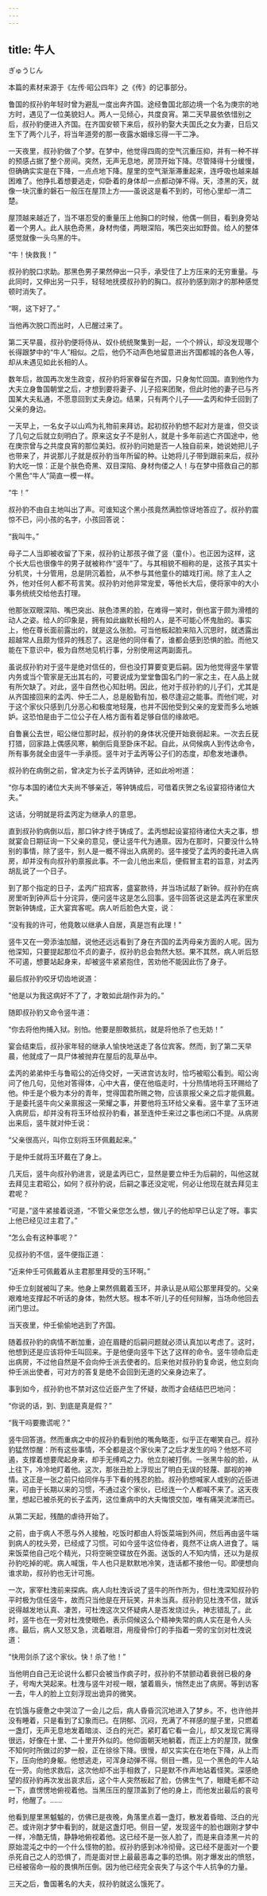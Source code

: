 ```yaml
---
---
---
```

title: 牛人
---




ぎゅうじん

本篇的素材来源于《左传·昭公四年》之《传》的记事部分。





鲁国的叔孙豹年轻时曾为避乱一度出奔齐国。途经鲁国北部边境一个名为庚宗的地方时，遇见了一位美貌妇人。两人一见倾心，共度良宵。第二天早晨依依惜别之后，叔孙豹便进入齐国。在齐国安顿下来后，叔孙豹娶大夫国氏之女为妻，日后又生下了两个儿子，将当年道旁的那一夜露水姻缘忘得一干二净。

一天夜里，叔孙豹做了个梦。在梦中，他觉得四周的空气沉重压抑，并有一种不祥的预感占据了整个房间。突然，无声无息地，房顶开始下降。尽管降得十分缓慢，但确确实实是在下降，一点点地下降。屋里的空气渐渐滞重起来，连呼吸也越来越困难了。他挣扎着想要逃走，仰卧着的身体却一点都动弹不得。天，漆黑的天，就像一块沉重的磐石一般压在屋顶上方——虽说这是看不到的，可他心里却一清二楚。

屋顶越来越近了，当不堪忍受的重量压上他胸口的时候，他偶一侧目，看到身旁站着一个男人。此人肤色奇黑，身材佝偻，两眼深陷，嘴巴突出如野兽。给人的整体感觉就像一头乌黑的牛。

“牛！快救我！”

叔孙豹脱口求助。那黑色男子果然伸出一只手，承受住了上方压来的无穷重量。与此同时，又伸出另一只手，轻轻地抚摸叔孙豹的胸口。叔孙豹感到刚才的那种感觉顿时消失了。



“啊，这下好了。”

当他再次脱口而出时，人已醒过来了。

第二天早晨，叔孙豹便将侍从、奴仆统统聚集到一起，一个个辨认，却没发现哪个长得跟梦中的“牛人”相似。之后，他仍不动声色地留意进出齐国都城的各色人等，却从未遇见如此长相的人。

数年后，故国再次发生政变，叔孙豹将家眷留在齐国，只身匆忙回国。直到他作为大夫立身鲁国朝堂之后，才想到要将妻子、儿子招来团聚，但此时他的妻子已与齐国某大夫私通，不愿意回到丈夫身边。结果，只有两个儿子——孟丙和仲壬回到了父亲的身边。


一天早上，一名女子以山鸡为礼物前来拜访。起初叔孙豹想不起对方是谁，但交谈了几句之后就立刻明白了。原来这女子不是别人，就是十多年前逃亡齐国途中，他在庚宗曾与之共度良宵的那位美妇。叔孙豹问她是否一人独自前来，她说她把儿子也带来了，并说那儿子就是叔孙豹当年所留的种。让她将儿子带到跟前来后，叔孙豹大吃一惊：正是个肤色奇黑、双目深陷、身材佝偻之人！与在梦中搭救自己的那个黑色“牛人”简直一模一样。

“牛！”

叔孙豹不由自主地叫出了声。可谁知这个黑小孩竟然满脸惊讶地答应了。叔孙豹震惊不已，问小孩的名字，小孩回答说：

“我叫牛。”

母子二人当即被收留了下来，叔孙豹让那孩子做了竖（童仆）。也正因为这样，这个长大后也很像牛的男子就被称作“竖牛”了。与其相貌不相称的是，这孩子其实十分机灵，十分管用，总是阴沉着脸，从不参与其他童仆的嬉戏打闹。除了主人之外，他对任何人都不苟言笑。叔孙豹对他非常宠爱，等他长大后，便将家中的大小事务统统交给他去打理。

他那张双眼深陷、嘴巴突出、肤色漆黑的脸，在难得一笑时，倒也富于颇为滑稽的动人之姿。给人的印象是，拥有如此幽默长相的人，是不可能心怀鬼胎的。事实上，他在尊长面前露出的，就是这么张脸。可当他板起脸来陷入沉思时，就透露出超越常人且颇为怪异的残忍了。这是他的同伴看了，谁都会感到恐惧的脸。而他又能在下意识中，极为自然地见机行事，分别使用这两副面孔。

虽说叔孙豹对于竖牛是绝对信任的，但也没打算要变更后嗣。因为他觉得竖牛掌管内务或当个管家是无出其右的，可要说成为堂堂鲁国名门的一家之主，在人品上就有所欠缺了。对此，竖牛自然也心知肚明。因此，他对于叔孙豹的儿子们，尤其是从齐国接回来的孟丙、仲壬二人，总是殷勤有加，极尽逢迎之能事。而他们呢，对于这个家伙只感到几分恶心和极度地轻蔑，也并不因他受到父亲的宠爱而多么地嫉妒。这恐怕是由于二位公子在人格方面有着足够自信的缘故吧。


自鲁襄公去世，昭公继位那时起，叔孙豹的身体状况便开始衰弱起来。一次去丘莸打猎，回家路上偶感风寒，躺倒后竟至卧床不起。自此，从伺候病人到传达命令，所有事务就全由竖牛一手承揽。竖牛对于孟丙等公子们的态度，却愈发地谦恭。

叔孙豹在病倒之前，曾决定为长子孟丙铸钟，还如此吩咐道：

“你与本国的诸位大夫尚不够亲近，等钟铸成后，可借着庆贺之名设宴招待诸位大夫。”

这话，分明就是将孟丙定为继承人的意思。

直到叔孙豹病倒以后，那口钟才终于铸成了。孟丙想起设宴招待诸位大夫之事，想就宴会日期征询一下父亲的意见，便让竖牛代为通禀。因为在那时，只要没什么特别的事情，除了竖牛，别人是一概不得出入病房的。竖牛接受了孟丙的委托进入病房，却并没有向叔孙豹禀报此事。不一会儿他出来后，便假冒主君的旨意，对孟丙胡乱说了一个日子。

到了那个指定的日子，孟丙广招宾客，盛宴款待，并当场试敲了新钟。叔孙豹在病房里听到钟声后十分诧异，便问竖牛这是怎么回事。竖牛回答说这是孟丙在家里庆贺新钟铸成，正大宴宾客呢。病人听后脸色大变，说：

“没有我的许可，他竟敢以继承人自居，真是岂有此理！”

竖牛又在一旁添油加醋，说他还远远看到了身在齐国的孟丙母亲方面的人呢。因为他深知，只要提起那位不贞的妻子，叔孙豹总会勃然大怒。果不其然，病人听后怒不可遏，想要站起身来，却被竖牛紧紧抱住，苦劝他不能因此伤了身子。

最后叔孙豹咬牙切齿地说道：

“他是以为我这病好不了了，才敢如此胡作非为的。”

随即叔孙豹又命令竖牛道：

“你去将他拘捕入狱。别怕。他要是胆敢抵抗，就是将他杀了也无妨！”

宴会结束后，叔孙家年轻的继承人愉快地送走了各位宾客。然而，到了第二天早晨，他就成了一具尸体被抛弃在屋后的乱草丛中。


孟丙的弟弟仲壬与鲁昭公的近侍交好，一天进宫访友时，恰巧被昭公看到。昭公询问了他几句，见他对答得体，心中大喜，便在他临走时，十分热情地将玉环赐给了他。仲壬是个极为本分的青年，觉得国君所赐之物，应该禀报父亲之后才能佩戴。于是委托竖牛向父亲禀报这一荣耀之事，并要他将玉环给父亲看。竖牛拿了玉环进入病房后，却并没有将玉环给叔孙豹看，甚至连仲壬来过之事也闭口不提。从病房出来后，竖牛就对仲壬说：

“父亲很高兴，叫你立刻将玉环佩戴起来。”

于是仲壬就将玉环戴在了身上。

几天后，竖牛向叔孙豹进言，说是孟丙已亡，显然是要立仲壬为后嗣的，叫他这就去拜见主君昭公，如何？叔孙豹说，后嗣之事还没定呢，何必让他现在就去拜见主君呢？

“可是，”竖牛紧接着说道，“不管父亲您怎么想，做儿子的他却早已认定了呀。事实上他已经见过主君了。”

“怎么会有这种事呢？”

见叔孙豹不信，竖牛便指正道：

“近来仲壬可佩戴着从主君那里拜受的玉环啊。”

仲壬立刻就被叫了来。他身上果然佩戴着玉环，并承认是从昭公那里拜受的。父亲艰难地支撑起不听话的身体，勃然大怒。根本不听儿子的任何辩解，当场命他回去闭门思过。

当天夜里，仲壬偷偷地逃到了齐国。

随着叔孙豹的病情不断加重，迫在眉睫的后嗣问题就必须认真加以考虑了。这时，他想到还是应该将仲壬叫回来。于是他便向竖牛下达了这样的命令。竖牛领命后走出病房，不过他自然是不会向仲壬派去使者的。后来他对叔孙豹复命说，他立刻向仲壬派出使者，可对方的答复是绝不会回到无道的父亲身边来了。

事到如今，叔孙豹也不禁对这位近臣产生了怀疑，故而才会结结巴巴地问：

“你说的话，到、到底是真是假？”

“我干吗要撒谎呢？”

竖牛回答道。然而重病之中的叔孙豹看到他的嘴角略歪，似乎正在嘲笑自己。叔孙豹猛然惊醒：所有这些事情，不全都是这个家伙来了之后才发生的吗？他怒不可遏，支撑着想要爬起身来，却手无缚鸡之力。他立刻被打倒。一张黑牛般的脸，从上往下，冷冷地盯着他。这次，那张丑脸上浮现出了明白无误的轻蔑、鄙视的神情。这正是一张之前只给同伴与手下看的残忍的脸。叔孙豹想喊家人或别的近臣进来，可由于长期以来的习惯，不通过这个家伙，已经连一个人都喊不来了。这天夜里，想起已被杀死的长子孟丙，这位重病中的大夫悔恨交加，唯有痛哭流涕而已。

从第二天起，残酷的虐待开始了。

之前，由于病人不愿与外人接触，吃饭时都由人将饭菜端到外间，然后再由竖牛端到病人的枕头旁，已经成了习惯。可如今竖牛这位侍者，竟然不让病人进食了。端来饭菜他自己吃个精光，只将空碗空碟放在外面。送饭的人不知内情，还以为是叔孙豹吃掉的呢。病人喊饿，牛人也只是默默地冷笑，连话都不接他一句。即便想向谁求助，叔孙豹也无计可施。

一次，家宰杜洩前来探病。病人向杜洩诉说了竖牛的所作所为，但杜洩深知叔孙豹平时极为信任竖牛，故而只当他是在开玩笑，并未当真。叔孙豹见杜洩不信，就诉说得越发地认真、凄苦，可杜洩这次又怀疑病人是否发烧过头，神志错乱了。此时，竖牛也在一旁对杜洩使眼色，表示伺候这么个精神失常的病人实在是令人头疼。最后，病人又怒又急，流着眼泪，用瘦骨伶仃的手指着一旁的宝剑对杜洩说道：

“快用剑杀了这个家伙。快！杀了他！”

当他明白自己无论说什么都只会被当作疯子时，叔孙豹不禁颤动着衰弱已极的身子，号啕大哭起来。杜洩与竖牛对视一眼，皱着眉头，悄然走出了病房。等到访客一去，牛人的脸上立刻浮现出诡异的微笑。

在饥饿与疲惫之中哭泣了一会儿之后，病人昏昏沉沉地进入了梦乡。不，也许他并没有睡着，只是看到了幻象而已。在阴郁、沉闷，充满了不祥感的屋子里，只燃着一盏灯，无声无息地发着暗淡、泛白的光芒。紧盯着它看一会儿，却又发现它离得很远，好像在十里、二十里开外似的。他仰面朝天地躺着，而正上方的屋顶，就像不知何时所做过的梦一般，正在徐徐下降。很慢，却又实实在在地在下降，从上而下，压向他的身躯。他想逃走，可浑身动弹不得。侧目一瞧，见一个黑色的牛人站在一旁。向他求救后，这次他却不出手相救了，只是默不作声地站着怪笑。深感绝望的叔孙豹再次发出哀求后，这个牛人突然板起了脸，仿佛生气了，眼睫毛都不动一下，直愣愣地俯视着他。当黑压压的屋顶盖到了他的身上，而他发出最后的哀号时，他醒了。……

他看到屋里黑魆魆的，仿佛已是夜晚，角落里点着一盏灯，散发着昏暗、泛白的光芒。或许刚才梦中看到的，就是这盏灯吧。侧目一望，发现竖牛的脸也跟刚才梦中一样，冷酷无情，静静地俯视着他。这已经不是一张人脸了，而是来自漆黑一片的原始混沌之中的一个什么怪物的脸。叔孙豹感到冰冷彻骨。这已经不是面对一个要杀死自己之人的恐惧了，而是面对世上最最恶毒之事的恐惧。刚才爆发出的愤怒，已经被宿命一般的畏惧所压倒。因为他已经完全丧失了与这个牛人抗争的力量。


三天之后，鲁国著名的大夫，叔孙豹就这么饿死了。